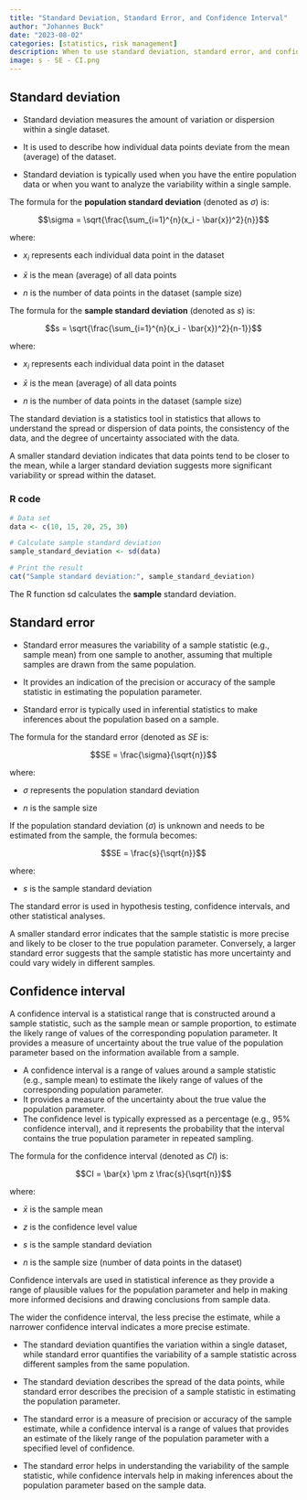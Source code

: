 ```yaml
---
title: "Standard Deviation, Standard Error, and Confidence Interval"
author: "Johannes Buck"
date: "2023-08-02"
categories: [statistics, risk management]
description: When to use standard deviation, standard error, and confidence interval?
image: s - SE - CI.png
---
```


## Standard deviation

-   Standard deviation measures the amount of variation or dispersion within a single dataset.

-   It is used to describe how individual data points deviate from the mean (average) of the dataset.

-   Standard deviation is typically used when you have the entire population data or when you want to analyze the variability within a single sample.

The formula for the **population standard deviation** (denoted as $σ$) is:

$$\sigma = \sqrt{\frac{\sum_{i=1}^{n}(x_i - \bar{x})^2}{n}}$$

where:

-   $x_i$ represents each individual data point in the dataset

-   $\bar{x}$ is the mean (average) of all data points

-   $n$ is the number of data points in the dataset (sample size)

The formula for the **sample standard deviation** (denoted as $s$) is:

$$s = \sqrt{\frac{\sum_{i=1}^{n}(x_i - \bar{x})^2}{n-1}}$$

where:

-   $x_i$ represents each individual data point in the dataset

-   $\bar{x}$ is the mean (average) of all data points

-   $n$ is the number of data points in the dataset (sample size)

The standard deviation is a statistics tool in statistics that allows to understand the spread or dispersion of data points, the consistency of the data, and the degree of uncertainty associated with the data.

A smaller standard deviation indicates that data points tend to be closer to the mean, while a larger standard deviation suggests more significant variability or spread within the dataset.

### R code

```r
# Data set
data <- c(10, 15, 20, 25, 30)

# Calculate sample standard deviation
sample_standard_deviation <- sd(data)

# Print the result
cat("Sample standard deviation:", sample_standard_deviation)
```

::: callout-note
The R function sd calculates the **sample** standard deviation.
:::

## Standard error

-   Standard error measures the variability of a sample statistic (e.g., sample mean) from one sample to another, assuming that multiple samples are drawn from the same population.

-   It provides an indication of the precision or accuracy of the sample statistic in estimating the population parameter.

-   Standard error is typically used in inferential statistics to make inferences about the population based on a sample.

The formula for the standard error (denoted as $SE$ is:

$$SE = \frac{\sigma}{\sqrt{n}}$$

where:

-   $σ$ represents the population standard deviation

-   $n$ is the sample size

If the population standard deviation ($σ$) is unknown and needs to be estimated from the sample, the formula becomes:

$$SE = \frac{s}{\sqrt{n}}$$

where:

-   $s$ is the sample standard deviation

The standard error is used in hypothesis testing, confidence intervals, and other statistical analyses.

A smaller standard error indicates that the sample statistic is more precise and likely to be closer to the true population parameter. Conversely, a larger standard error suggests that the sample statistic has more uncertainty and could vary widely in different samples.

## Confidence interval

A confidence interval is a statistical range that is constructed around a sample statistic, such as the sample mean or sample proportion, to estimate the likely range of values of the corresponding population parameter. It provides a measure of uncertainty about the true value of the population parameter based on the information available from a sample.

-   A confidence interval is a range of values around a sample statistic (e.g., sample mean) to estimate the likely range of values of the corresponding population parameter.
-   It provides a measure of the uncertainty about the true value the population parameter.
-   The confidence level is typically expressed as a percentage (e.g., 95% confidence interval), and it represents the probability that the interval contains the true population parameter in repeated sampling.

The formula for the confidence interval (denoted as $CI$) is:

$$CI = \bar{x} \pm z \frac{s}{\sqrt{n}}$$

where:

-   $\bar{x}$ is the sample mean

-   $z$ is the confidence level value

-   $s$ is the sample standard deviation

-   $n$ is the sample size (number of data points in the dataset)

Confidence intervals are used in statistical inference as they provide a range of plausible values for the population parameter and help in making more informed decisions and drawing conclusions from sample data.

The wider the confidence interval, the less precise the estimate, while a narrower confidence interval indicates a more precise estimate.

::: callout-note
-   The standard deviation quantifies the variation within a single dataset, while standard error quantifies the variability of a sample statistic across different samples from the same population.

-   The standard deviation describes the spread of the data points, while standard error describes the precision of a sample statistic in estimating the population parameter.

-   The standard error is a measure of precision or accuracy of the sample estimate, while a confidence interval is a range of values that provides an estimate of the likely range of the population parameter with a specified level of confidence.

-   The standard error helps in understanding the variability of the sample statistic, while confidence intervals help in making inferences about the population parameter based on the sample data.
:::
